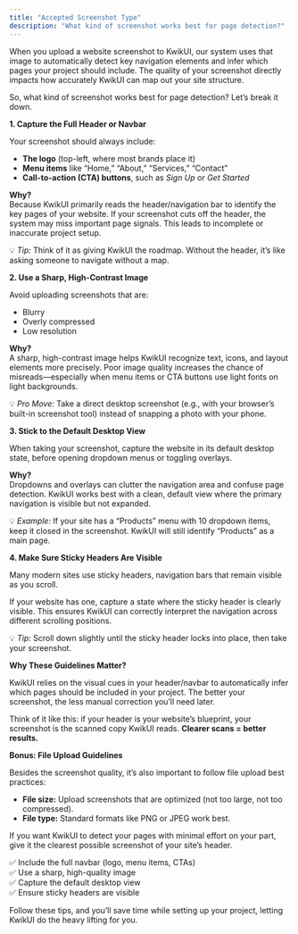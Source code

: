```yaml
---
title: "Accepted Screenshot Type"
description: "What kind of screenshot works best for page detection?"
---
```


When you upload a website screenshot to KwikUI, our system uses that image to automatically detect key navigation elements and infer which pages your project should include. The quality of your screenshot directly impacts how accurately KwikUI can map out your site structure.

So, what kind of screenshot works best for page detection? Let’s break it down.

**1. Capture the Full Header or Navbar**

Your screenshot should always include:

- **The logo** (top-left, where most brands place it)
- **Menu items** like “Home,” “About,” “Services,” “Contact”
- **Call-to-action (CTA) buttons**, such as _Sign Up_ or _Get Started_

**Why?**\
Because KwikUI primarily reads the header/navigation bar to identify the key pages of your website. If your screenshot cuts off the header, the system may miss important page signals. This leads to incomplete or inaccurate project setup.

💡 _Tip:_ Think of it as giving KwikUI the roadmap. Without the header, it’s like asking someone to navigate without a map.

**2. Use a Sharp, High-Contrast Image**

Avoid uploading screenshots that are:

- Blurry
- Overly compressed
- Low resolution

**Why?**\
A sharp, high-contrast image helps KwikUI recognize text, icons, and layout elements more precisely. Poor image quality increases the chance of misreads—especially when menu items or CTA buttons use light fonts on light backgrounds.

💡 _Pro Move:_ Take a direct desktop screenshot (e.g., with your browser’s built-in screenshot tool) instead of snapping a photo with your phone.

**3. Stick to the Default Desktop View**

When taking your screenshot, capture the website in its default desktop state, before opening dropdown menus or toggling overlays.

**Why?**\
Dropdowns and overlays can clutter the navigation area and confuse page detection. KwikUI works best with a clean, default view where the primary navigation is visible but not expanded.

💡 _Example:_ If your site has a “Products” menu with 10 dropdown items, keep it closed in the screenshot. KwikUI will still identify “Products” as a main page.

**4. Make Sure Sticky Headers Are Visible**

Many modern sites use sticky headers, navigation bars that remain visible as you scroll.

If your website has one, capture a state where the sticky header is clearly visible. This ensures KwikUI can correctly interpret the navigation across different scrolling positions.

💡 _Tip:_ Scroll down slightly until the sticky header locks into place, then take your screenshot.

**Why These Guidelines Matter?**

KwikUI relies on the visual cues in your header/navbar to automatically infer which pages should be included in your project. The better your screenshot, the less manual correction you’ll need later.

Think of it like this: if your header is your website’s blueprint, your screenshot is the scanned copy KwikUI reads. **Clearer scans = better results.**

**Bonus: File Upload Guidelines**

Besides the screenshot quality, it’s also important to follow file upload best practices:

- **File size:** Upload screenshots that are optimized (not too large, not too compressed).
- **File type:** Standard formats like PNG or JPEG work best.

If you want KwikUI to detect your pages with minimal effort on your part, give it the clearest possible screenshot of your site’s header.

✅ Include the full navbar (logo, menu items, CTAs)\
✅ Use a sharp, high-quality image\
✅ Capture the default desktop view\
✅ Ensure sticky headers are visible

Follow these tips, and you’ll save time while setting up your project, letting KwikUI do the heavy lifting for you.
